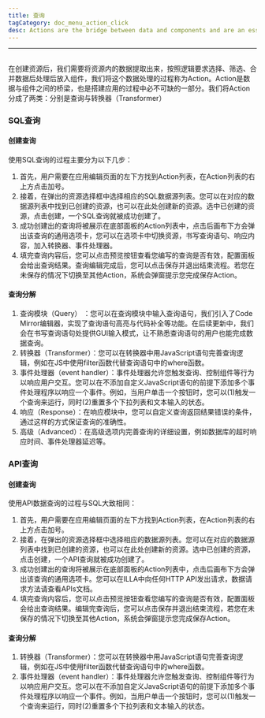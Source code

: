 ```yaml
---
title: 查询
tagCategory: doc_menu_action_click
desc: Actions are the bridge between data and components and are an essential part of building an application.
---
```

---

## <Heading hidden>查询</Heading>

在创建资源后，我们需要将资源内的数据提取出来，按照逻辑要求选择、筛选、合并数据后处理后放入组件，我们将这个数据处理的过程称为Action。Action是数据与组件之间的桥梁，也是搭建应用的过程中必不可缺的一部分。我们将Action分成了两类：分别是查询与转换器（Transformer）

### SQL查询

#### 创建查询
使用SQL查询的过程主要分为以下几步：
1. 首先，用户需要在应用编辑页面的左下方找到Action列表，在Action列表的右上方点击加号。
2. 接着，在弹出的资源选择框中选择相应的SQL数据源列表。您可以在对应的数据源列表中找到已创建的资源，也可以在此处创建新的资源。选中已创建的资源，点击创建，一个SQL查询就被成功创建了。
3. 成功创建出的查询将被展示在底部面板的Action列表中，点击后画布下方会弹出该查询的通用选项卡，您可以在选项卡中切换资源，书写查询语句、响应内容，加入转换器、事件处理器。
4. 填完查询内容后，您可以点击预览按钮查看您编写的查询是否有效，配置面板会给出查询结果。查询编辑完成后，您可以点击保存并退出结束流程。若您在未保存的情况下切换至其他Action，系统会弹窗提示您完成保存Action。

#### 查询分解
1. 查询模块（Query） ：您可以在查询模块中输入查询语句，我们引入了Code Mirror编辑器，实现了查询语句高亮与代码补全等功能。在后续更新中，我们会在书写查询语句处提供GUI输入模式，让不熟悉查询语句的用户也能完成数据查询。
2. 转换器（Transformer）：您可以在转换器中用JavaScript语句完善查询逻辑，例如在JS中使用filter函数代替查询语句中的where函数。
3. 事件处理器（event handler）：事件处理器允许您触发查询、控制组件等行为以响应用户交互。您可以在不添加自定义JavaScript语句的前提下添加多个事件处理程序以响应一个事件。例如，当用户单击一个按钮时，您可以(1)触发一个查询来运行，同时(2)重置多个下拉列表和文本输入的状态。
4. 响应（Response）：在响应模块中，您可以自定义查询返回结果错误的条件，通过这样的方式保证查询的准确性。
5. 高级（Advanced）：在高级选项内完善查询的详细设置，例如数据库的超时响应时间、事件处理器延迟等。

### API查询
#### 创建查询
使用API数据查询的过程与SQL大致相同：
1. 首先，用户需要在应用编辑页面的左下方找到Action列表，在Action列表的右上方点击加号。
2. 接着，在弹出的资源选择框中选择相应的数据源列表。您可以在对应的数据源列表中找到已创建的资源，也可以在此处创建新的资源。选中已创建的资源，点击创建，一个API查询就被成功创建了。
3. 成功创建出的查询将被展示在底部面板的Action列表中，点击后画布下方会弹出该查询的通用选项卡。您可以在ILLA中向任何HTTP API发出请求，数据请求方法请查看APIs文档。
4. 填完查询内容后，您可以点击预览按钮查看您编写的查询是否有效，配置面板会给出查询结果。编辑完查询后，您可以点击保存并退出结束流程，若您在未保存的情况下切换至其他Action，系统会弹窗提示您完成保存Action。

#### 查询分解
1. 转换器（Transformer）：您可以在转换器中用JavaScript语句完善查询逻辑，例如在JS中使用filter函数代替查询语句中的where函数。
2. 事件处理器（event handler）：事件处理器允许您触发查询、控制组件等行为以响应用户交互。您可以在不添加自定义JavaScript语句的前提下添加多个事件处理程序以响应一个事件。例如，当用户单击一个按钮时，您可以(1)触发一个查询来运行，同时(2)重置多个下拉列表和文本输入的状态。

